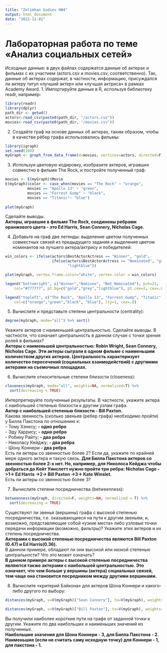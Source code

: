 ```yaml
---
title: "Zelimhan Gudiev HW4"
output: html_document
date: "2022-11-01"
---
```


# Лабораторная работа по теме «Анализ социальных сетей»

Исходные данные: в двух файлах содержатся данные об актерах и фильмах с их участием (actors.csv и movies.csv, соответственно). Так, данные об актерах содержат, в частности, информацию, присуждался ли актеру титул «лучший актер» или «лучшая актриса» в рамках Academy Award. 
1. Импортируйте данные в R, используя библиотеку readr, например:
```r
library(readr)
library(dplyr)
path_dir <- getwd()
actors<-read_csv(paste0(path_dir, "/actors.csv"))
movies<-read_csv(paste0(path_dir, "/movies.csv"))
```

2. Создайте граф на основе данных об актерах, таким образом, чтобы в качестве рёбер графа использовались фильмы:
```r
library(igraph)
set.seed(100)
myGraph <- graph_from_data_frame(d=movies, vertices=actors, directed=F)
```


3. Используя цветовую кодировку, изобразите актеров, игравших совместно в фильме The Rock, и постройте полученный граф:
```r
movies <- E(myGraph)$Movie 
E(myGraph)$color <- case_when(movies == "The Rock" ~ "orange",
          movies == "Apollo 13" ~ "green",
          movies == "Forrest Gump" ~ "black",
          movies == "Titanic"~ "blue")
  
plot(myGraph)
```
Сделайте выводы.\
**Актеры, игравшие в фильме The Rock, соединены ребрами оранжевого цвета - это Ed Harris, Sean Connery, Nicholas Cage.**\

4. Добавьте на граф две легенды: выделение цветом полученных совместных связей из предыдущего задания и выделение цветом номинантов на лучшего актера/актрису и победителей:
```r
win_colors <- ifelse(actors$BestActorActress == "Winner", "gold", 
                     ifelse(actors$BestActorActress == "Nominated", "gray", 
                            "lightblue"))

plot(myGraph, vertex.frame.color="white", vertex.color = win_colors)

legend("bottomright", c("Winner","Nominee", "Not Nominated"), pch=21,
	col="#777777", pt.bg=c("gold","grey","lightblue"), pt.cex=2, cex=.8)

legend("topleft", c("The Rock", "Apollo 13", "Forrest Gump", "Titanic"), 
	col=c("orange","green","black", "blue"), lty=1, cex=.8)
```

5. Вычислите и представьте степени центральности (centrality):
```r
degree(myGraph, mode="all") %>% sort()
```

Укажите актеров с наименьшей центральностью. Сделайте выводы. В частности, что означает центральность в данном случае с точки зрения ролей в фильмах?\
**Актеры с наименьшей центральностью: Robin Wright, Sean Connery, Nicholas Cage. Эти актеры сыграли в одном фильме с наименьшим количеством других актеров. Центральность характеризует количество пересечений (социальных взаимодействий) с другмими актерами на съемочных площадках. **\

6. Вычислите относительные степени близости (closeness):
```r
closeness(myGraph, mode="all", weights=NA, normalized=T) %>% 
  sort(decreasing = TRUE)
```

Интерпретируйте полученные результаты. В частности, укажите актера с наибольшей степенью близости к другим узлам графа.\
**Актер с наибольшей степенью близости - Bill Paxton.**\
Какова звенность (сколько звеньев (ребер графа) необходимо пройти) у Билла Пакстона по отношению к:\
- Тому Хэнксу; **- одно ребро** \
- Эду Харрису; **- одно ребро** \
- Робину Райту; **- два ребра** \
- Николасу Кейджу; **- два ребра** \
- Шону Коннери **- два ребра** \
Есть ли актеры со звенностью более 2? Если да, укажите по крайней мере одного актера и такую связь. **Для Билла Пакстона актеров со звенностью более 2-х нет. Но, например, для  Николоса Кейджа чтобы добраться до Кейт Уинслетт нужно пройти три ребра:  Nicholas Cage ->1-> Ed Harris ->2-> Bill Paxton ->3-> Kate Winslet. **\
Есть ли актеры со звенностью более 3?\

7. Вычислите степени посредничества (betweenness):
```r
betweenness(myGraph, directed=F, weights=NA, normalized = T) %>% 
  sort(decreasing = TRUE)
```

Существуют ли звенья (вершины) графа с высокой степенью посредничества, т.е. оказывающиеся на пути к другим звеньям, и, возможно, представляющие собой «узкие места» либо узловые точки передачи информации (возможно, фильтры)? Укажите этих актеров и их степень посредничества.\
**Актерами с высокой степенью посредничества являются Bill Paxton (0.47) и Ed Harris(0.36).**\
В данном примере, обладают ли они высокой или низкой степенью центральности?
Что это может означать?\
**В данном примере актеры с высокой степенью посредничества являются также актерами с наибольшей центральностью. Это означает, что чем больше у вершины (актера) социальных связей, тем чаще она становится посредником между другими вершинами.**

8. Вычислите «критерий Бэйкона» для актеров Шона Коннери и какого-либо другого по выбору:
```r
distances(myGraph, v=V(myGraph)["Sean Connery"], to=V(myGraph), weights=NA) 
```
```r
distances(myGraph, v=V(myGraph)["Bill Paxton"], to=V(myGraph), weights=NA)
```

Вы получили наиболее короткие пути на графе от заданной точки к другим. Укажите по два наибольших и наименьших значений из полученных.\
**Наибольшие значения для Шона Коннери - 3, для Билла Пакстона - 2. Наименьшие (если не считать саму исходную точку) для Коннери - 1, для пакстона - 1.**